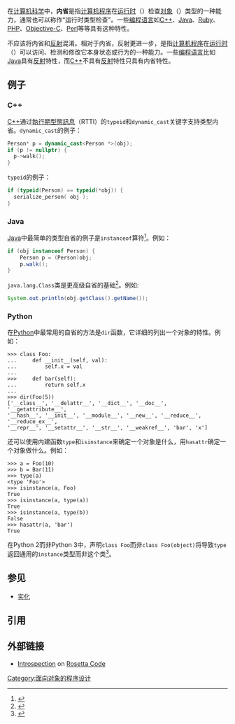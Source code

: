 {{NoteTA
|G1=IT
}}
在[[计算机科学|计算机科学]]中，'''内省'''是指[[计算机程序|计算机程序]]在[[运行时|运行时]]（{{lang|en|Runtime}}）检查[[对象|对象]]（{{lang|en|Object}}）类型的一种能力，通常也可以称作“运行时类型检查"。一些[[编程语言|编程语言]]如[[C++|C++]]、[[Java|Java]]、[[Ruby|Ruby]]、[[PHP|PHP]]、[[Objective-C|Objective-C]]、[[Perl|Perl]]等等具有这种特性。

不应该将内省和[[反射式编程|反射]]混淆。相对于内省，反射更进一步，是指[[计算机程序|计算机程序]]在[[运行时|运行时]]（{{lang|en|Runtime}}）可以访问、检测和修改它本身状态或行为的一种能力。一些[[编程语言|编程语言]]比如[[Java|Java]]具有[[反射式编程|反射]]特性，而[[C++|C++]]不具有[[反射式编程|反射]]特性只具有内省特性。

==例子==
===C++===
[[C++|C++]]通过[[執行期型態訊息|執行期型態訊息]]（RTTI）的<code>typeid</code>和<code>dynamic_cast</code>关键字支持类型内省。<code>dynamic_cast</code>的例子：
<syntaxhighlight lang="cpp">
Person* p = dynamic_cast<Person *>(obj);
if (p != nullptr) {
  p->walk();
}
</syntaxhighlight>
<code>typeid</code>的例子：
<syntaxhighlight lang="cpp">
if (typeid(Person) == typeid(*obj)) {
  serialize_person( obj );
}
</syntaxhighlight>

===Java===
[[Java|Java]]中最简单的类型自省的例子是<code>instanceof</code>算符<ref>{{Cite web |url=http://java.sun.com/docs/books/jls/third_edition/html/expressions.html#15.20.2 |title=Java Language Specification:  instanceof |accessdate=2020-09-27 |archive-date=2012-02-13 |archive-url=https://web.archive.org/web/20120213061430/http://java.sun.com/docs/books/jls/third_edition/html/expressions.html#15.20.2 |dead-url=no }}</ref>。例如：
<syntaxhighlight lang="java">
if (obj instanceof Person) {
    Person p = (Person)obj;
    p.walk();
}
</syntaxhighlight>

<code>java.lang.Class</code>类是更高级自省的基础<ref>{{Cite web |url=http://java.sun.com/javase/6/docs/api/java/lang/Class.html |title=Java API:  java.lang.Class |accessdate=2020-09-27 |archive-date=2009-09-11 |archive-url=https://web.archive.org/web/20090911045816/http://java.sun.com/javase/6/docs/api/java/lang/Class.html |dead-url=no }}</ref>。例如:

<syntaxhighlight lang="java">
System.out.println(obj.getClass().getName());
</syntaxhighlight>

===Python===
在[[Python|Python]]中最常用的自省的方法是<code>dir</code>函数，它详细的列出一个对象的特性。例如：
<syntaxhighlight lang="pycon">
>>> class Foo:
...     def __init__(self, val):
...         self.x = val
... 
>>>     def bar(self):
...         return self.x
...
>>> dir(Foo(5))
['__class__', '__delattr__', '__dict__', '__doc__', '__getattribute__',
'__hash__', '__init__', '__module__', '__new__', '__reduce__', '__reduce_ex__',
'__repr__', '__setattr__', '__str__', '__weakref__', 'bar', 'x']
</syntaxhighlight>

还可以使用内建函数<code>type</code>和<code>isinstance</code>来确定一个对象是什么，用<code>hasattr</code>确定一个对象做什么。例如：

<syntaxhighlight lang="pycon">
>>> a = Foo(10)
>>> b = Bar(11)
>>> type(a)
<type 'Foo'>
>>> isinstance(a, Foo)
True
>>> isinstance(a, type(a))
True
>>> isinstance(a, type(b))
False
>>> hasattr(a, 'bar')
True
</syntaxhighlight>

在Python 2而非Python 3中，声明<code>class Foo</code>而非<code>class Foo(object)</code>将导致<code>type</code>返回通用的<code>instance</code>类型而非这个类<ref>{{Cite web |url=https://www.python.org/download/releases/2.2/descrintro/ |title=Unifying types and classes in Python 2.2 |accessdate=2020-09-27 |archive-date=2020-11-30 |archive-url=https://web.archive.org/web/20201130055420/https://www.python.org/download/releases/2.2/descrintro/ |dead-url=no }}</ref>。

== 参见 ==
* [[实化|实化]]

== 引用 ==
{{Reflist}}

==外部链接==
*[http://rosettacode.org/wiki/Introspection Introspection] {{Wayback|url=http://rosettacode.org/wiki/Introspection |date=20200528014539 }} on [http://rosettacode.org/ Rosetta Code] {{Wayback|url=http://rosettacode.org/ |date=20090106202220 }}

[[Category:面向对象的程序设计|Category:面向对象的程序设计]]